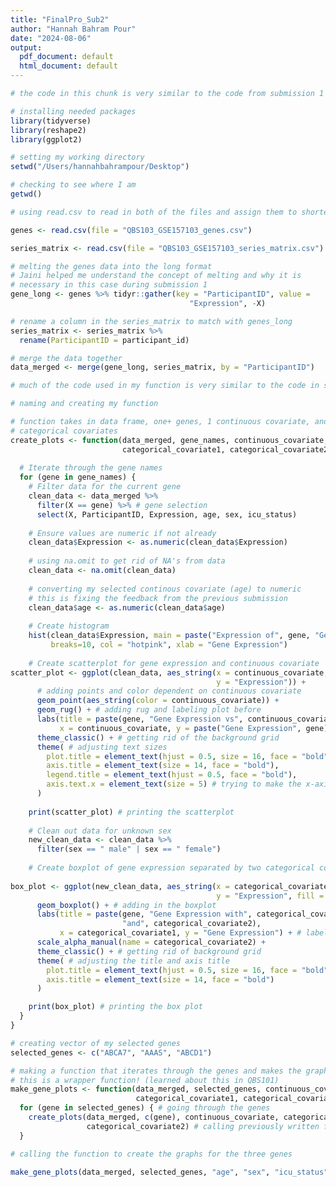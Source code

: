 ```yaml
---
title: "FinalPro_Sub2"
author: "Hannah Bahram Pour"
date: "2024-08-06"
output:
  pdf_document: default
  html_document: default
---
```


```r

# the code in this chunk is very similar to the code from submission 1

# installing needed packages
library(tidyverse)
library(reshape2)
library(ggplot2)

# setting my working directory
setwd("/Users/hannahbahrampour/Desktop")

# checking to see where I am
getwd()

# using read.csv to read in both of the files and assign them to shorter variable names

genes <- read.csv(file = "QBS103_GSE157103_genes.csv")

series_matrix <- read.csv(file = "QBS103_GSE157103_series_matrix.csv")

# melting the genes data into the long format
# Jaini helped me understand the concept of melting and why it is
# necessary in this case during submission 1
gene_long <- genes %>% tidyr::gather(key = "ParticipantID", value = 
                                        "Expression", -X)

# rename a column in the series_matrix to match with genes_long
series_matrix <- series_matrix %>%
  rename(ParticipantID = participant_id)

# merge the data together
data_merged <- merge(gene_long, series_matrix, by = "ParticipantID")

```

```r

# much of the code used in my function is very similar to the code in submission 1

# naming and creating my function

# function takes in data frame, one+ genes, 1 continuous covariate, and two
# categorical covariates
create_plots <- function(data_merged, gene_names, continuous_covariate,
                         categorical_covariate1, categorical_covariate2) {
  
  # Iterate through the gene names
  for (gene in gene_names) {
    # Filter data for the current gene
    clean_data <- data_merged %>%
      filter(X == gene) %>% # gene selection
      select(X, ParticipantID, Expression, age, sex, icu_status)
    
    # Ensure values are numeric if not already
    clean_data$Expression <- as.numeric(clean_data$Expression)
    
    # using na.omit to get rid of NA's from data
    clean_data <- na.omit(clean_data)
    
    # converting my selected continous covariate (age) to numeric
    # this is fixing the feedback from the previous submission
    clean_data$age <- as.numeric(clean_data$age)
    
    # Create histogram
    hist(clean_data$Expression, main = paste("Expression of", gene, "Gene"),
         breaks=10, col = "hotpink", xlab = "Gene Expression")
    
    # Create scatterplot for gene expression and continuous covariate
scatter_plot <- ggplot(clean_data, aes_string(x = continuous_covariate,
                                              y = "Expression")) +
      # adding points and color dependent on continuous covariate
      geom_point(aes_string(color = continuous_covariate)) + 
      geom_rug() + # adding rug and labeling plot before
      labs(title = paste(gene, "Gene Expression vs", continuous_covariate),
           x = continuous_covariate, y = paste("Gene Expression", gene)) +
      theme_classic() + # getting rid of the background grid
      theme( # adjusting text sizes
        plot.title = element_text(hjust = 0.5, size = 16, face = "bold"),
        axis.title = element_text(size = 14, face = "bold"),
        legend.title = element_text(hjust = 0.5, face = "bold"),
        axis.text.x = element_text(size = 5) # trying to make the x-axis more readable
      )
    
    print(scatter_plot) # printing the scatterplot
    
    # Clean out data for unknown sex
    new_clean_data <- clean_data %>%
      filter(sex == " male" | sex == " female")
    
    # Create boxplot of gene expression separated by two categorical covariates
    
box_plot <- ggplot(new_clean_data, aes_string(x = categorical_covariate1,
                                              y = "Expression", fill = categorical_covariate2)) +
      geom_boxplot() + # adding in the boxplot 
      labs(title = paste(gene, "Gene Expression with", categorical_covariate1,
                         "and", categorical_covariate2),
           x = categorical_covariate1, y = "Gene Expression") + # labeling things
      scale_alpha_manual(name = categorical_covariate2) +
      theme_classic() + # getting rid of background grid
      theme( # adjusting the title and axis title
        plot.title = element_text(hjust = 0.5, size = 16, face = "bold"),
        axis.title = element_text(size = 14, face = "bold")
      )

    print(box_plot) # printing the box plot
  }
}

```

```r

# creating vector of my selected genes
selected_genes <- c("ABCA7", "AAAS", "ABCD1")

# making a function that iterates through the genes and makes the graphs
# this is a wrapper function! (learned about this in QBS101)
make_gene_plots <- function(data_merged, selected_genes, continuous_covariate,
                            categorical_covariate1, categorical_covariate2)
  for (gene in selected_genes) { # going through the genes
    create_plots(data_merged, c(gene), continuous_covariate, categorical_covariate1,
                 categorical_covariate2) # calling previously written function
  }

```

```r

# calling the function to create the graphs for the three genes

make_gene_plots(data_merged, selected_genes, "age", "sex", "icu_status")

```


